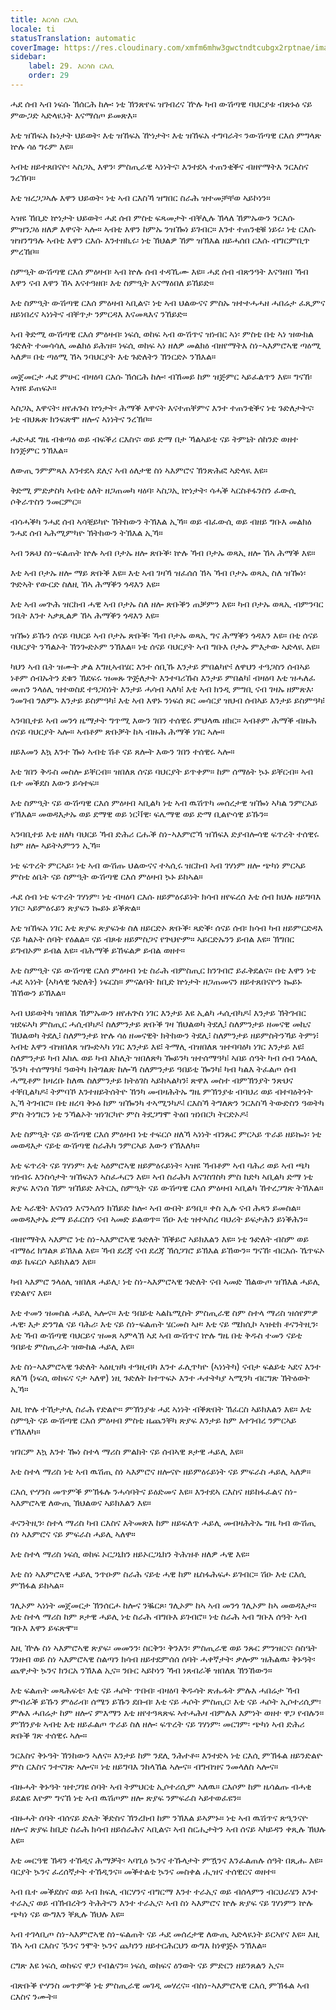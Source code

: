 ```yaml
---
title: እርሳስ ርእሲ
locale: ti
statusTranslation: automatic
coverImage: https://res.cloudinary.com/xmfm6mhw3gwctndtcubgx2rptnae/image/upload/v1740468922/small_cover_tratado_de_psicologia_revolucionaria_a4c0dca4e0.webp
sidebar:
    label: 29. እርሳስ ርእሲ
    order: 29
---
```

ሓደ ሰብ ኣብ ነፍሱ ኽሰርሕ ከሎ፡ ነቲ ኽንጽየፍ ዝገብረና ዅሉ ካብ ውሽጣዊ ባህርያቱ ብጽኑዕ ናይ ምውጋድ ኣድላዪነት እናማሰጦ ይመጽእ።

እቲ ዝኸፍአ ኩነታት ህይወት፡ እቲ ዝኸፍአ ዅነታት፡ እቲ ዝኸፍአ ተግባራት፡ ንውሽጣዊ ርእሰ ምግላጽ ኵሉ ሳዕ ግሩም እዩ።

ኣብቲ ዘይተጸበናዮ፡ ኣስጋኢ እዋን፡ ምስጢራዊ ኣነነትና፡ እንተደኣ ተጠንቂቕና ብዘየማትእ ንርእስና ንረኽባ።

እቲ ዝረጋጋኣሉ እዋን ህይወት፡ ነቲ ኣብ ርእስኻ ዝግበር ስራሕ ዝተመቻቸወ ኣይኮነን።

ኣዝዩ ኸቢድ ኵነታት ህይወት፡ ሓደ ሰብ ምስቲ ፍጻመታት ብቐሊሉ ኽላለ ኸምኡውን ንርእሱ ምዝንጋዕ ዘለዎ እዋናት ኣሎ። ኣብቲ እዋን ከምኡ ንዝዀነ ይገብር። እንተ ተጠንቂቑ ነይሩ፡ ነቲ ርእሱ ዝዝንግዓሉ ኣብቲ እዋን ርእሱ እንተዘኪሩ፡ ነቲ ኽህልዎ ኸም ዝኽእል ዘይሓሰበ ርእሱ ብግርምቢጥ ምረኸቦ።

ስምዒት ውሽጣዊ ርእሰ ምዕዛብ፡ ኣብ ኵሉ ሰብ ተዳኺሙ እዩ። ሓደ ሰብ ብጽንዓት እናዓዘበ ኻብ እዋን ናብ እዋን ኸኣ እናተዓዘበ፡ እቲ ስምዒት እናማዕበለ ይኸይድ።

እቲ ስምዒት ውሽጣዊ ርእሰ ምዕዛብ ኣቢልና፡ ነቲ ኣብ ህልውናና ምስኡ ዝተተሓሓዘ ሓበሬታ ፈጺምና ዘይነበረና ኣነነትና ብቐጥታ ንምርዳእ እናመጻእና ንኸይድ።

ኣብ ቅድሚ ውሽጣዊ ርእሰ ምዕዛብ፡ ነፍሲ ወከፍ ኣብ ውሽጥና ዝነብር ኣነ፡ ምስቲ በቲ ኣነ ዝውክል ጉድለት ተመሳሳሊ መልክዕ ይሕዝ። ነፍሲ ወከፍ ኣነ ዘለዎ መልክዕ ብዘየማትእ ስነ-ኣእምሮኣዊ ጣዕሚ ኣለዎ። በቲ ጣዕሚ ኸኣ ንባህርያት እቲ ጉድለትን ኽንርድኦ ንኽእል።

መጀመርታ ሓደ ምሁር ብዛዕባ ርእሱ ኽሰርሕ ከሎ፡ ብኸመይ ከም ዝጅምር ኣይፈልጥን እዩ። ግናኸ፡ ኣዝዩ ይጠፍኦ።

ኣስጋኢ እዋናት፡ ዘየሐጉስ ኵነታት፡ ሕማቕ እዋናት እናተጠቐምና እንተ ተጠንቂቕና ነቲ ጉድለታትና፡ ነቲ ብህጹጽ ክንፍጽሞ ዘሎና ኣነነትና ንረኽቦ።

ሓድሓደ ግዜ ብቁጣዕ ወይ ብፍቕሪ ርእስና፡ ወይ ድማ በታ ኻልኣይቲ ናይ ትምኒት ሰከንድ ወዘተ ክንጅምር ንኽእል።

ለውጢ ንምምጻእ እንተደኣ ደሊና ኣብ ዕለታዊ ስነ ኣእምሮና ኽንጽሕፎ ኣድላዪ እዩ።

ቅድሚ ምድቃስካ ኣብቲ ዕለት ዘጋጠመካ ዛዕባ፡ ኣስጋኢ ኵነታት፡ ሳሓቕ ኣርስቶፋንስን ፈውሲ ሶቅራጥስን ንመርምር።

ብሳሓቕካ ንሓደ ሰብ ኣሳቒይካዮ ኽትከውን ትኽእል ኢኻ። ወይ ብፈውሲ ወይ ብዘይ ግቡእ መልክዕ ንሓደ ሰብ ኣሕሚምካዮ ኽትከውን ትኽእል ኢኻ።

ኣብ ንጹህ ስነ-ፍልጠት ኵሉ ኣብ ቦታኡ ዘሎ ጽቡቕ፡ ኵሉ ኻብ ቦታኡ ወጻኢ ዘሎ ኸኣ ሕማቕ እዩ።

እቲ ኣብ ቦታኡ ዘሎ ማይ ጽቡቕ እዩ። እቲ ኣብ ገዛኻ ዝፈሰሰ ኸኣ ኻብ ቦታኡ ወጻኢ ስለ ዝዀነ፡ ጕድኣት የውርድ ስለዚ ኸኣ ሕማቕን ጎዳእን እዩ።

እቲ ኣብ መጕሕ ዝርከብ ሓዊ ኣብ ቦታኡ ስለ ዘሎ ጽቡቕን ጠቓምን እዩ። ካብ ቦታኡ ወጻኢ ብምንባር ንቤት እንተ ኣቃጺልዎ ኸኣ ሕማቕን ጎዳእን እዩ።

ዝዀነ ይኹን ሰናይ ባህርይ ኣብ ቦታኡ ጽቡቕ፡ ኻብ ቦታኡ ወጻኢ ግና ሕማቕን ጎዳእን እዩ። በቲ ሰናይ ባህርያት ንኻልኦት ኽንጐድኦም ንኽእል። ነቲ ሰናይ ባህርያት ኣብ ግቡእ ቦታኡ ምእታው ኣድላዪ እዩ።

ካህን ኣብ ቤት ዝሙት ቃል እግዚኣብሄር እንተ ሰቢኹ እንታይ ምበልካዮ፧ ለዋህን ተዓጋስን ሰብኣይ ነቶም ሰብኡትን ደቁን ኽደፍሩ ዝመጹ ጕጅለታት እንተባሪኹስ እንታይ ምበልካ፧ ብዛዕባ እቲ ዝሓለፈ መጠን ንላዕሊ ዝተወስደ ተዓጋስነት እንታይ ሓሳብ ኣለካ፧ እቲ ኣብ ክንዲ ምግቢ ናብ ገዛኡ ዘምጽእ፡ ንመገብ ንለምኑ እንታይ ይስምዓካ፧ እቲ ኣብ እዋኑ ንነፍሰ ጾር መሳርያ ዝህብ ሰብኣይ እንታይ ይስምዓካ፧

ኣንባቢተይ ኣብ መንጎ ዜማታት ግጥሚ እውን ገበን ተሰዊሩ ምህላዉ ዘክር። ኣብቶም ሕማቕ ብዙሕ ሰናይ ባህርያት ኣሎ። ኣብቶም ጽቡቓት ከኣ ብዙሕ ሕማቕ ነገር ኣሎ።

ዘይእመን እኳ እንተ ዀነ ኣብቲ ሽቶ ናይ ጸሎት እውን ገበን ተሰዊሩ ኣሎ።

እቲ ገበን ቅዱስ መስሎ ይቐርብ። ዝበለጸ ሰናይ ባህርያት ይጥቀም። ከም ሰማዕት ኴኑ ይቐርብ። ኣብ ቤተ መቕደስ እውን ይሳተፍ።

እቲ ስምዒት ናይ ውሽጣዊ ርእሰ ምዕዛብ ኣቢልካ ነቲ ኣብ ዉሽጥካ መሰረታዊ ዝዀነ ኣካል ንምርኣይ የኽእል። መወዳእታኡ ወይ ደማዊ ወይ ነርቫዊ፡ ፍሌማዊ ወይ ድማ ቢልዮሳዊ ይኹን።

ኣንባቢተይ እቲ ዘለካ ባህርይ ኻብ ድሕሪ ርሑቕ ስነ-ኣእምሮኻ ዝኸፍእ ድያብሎሳዊ ፍጥረት ተሰዊሩ ከም ዘሎ ኣይትኣምንን ኢኻ።

ነቲ ፍጥረት ምርኣይ፡ ነቲ ኣብ ውሽጡ ህልውናና ተኣሲሩ ዝርከብ ኣብ ገሃነም ዘሎ ጭካነ ምርኣይ ምስቲ ዕቤት ናይ ስምዒት ውሽጣዊ ርእሰ ምዕዛብ ኴኑ ይከኣል።

ሓደ ሰብ ነቲ ፍጥረት ገሃነም፡ ነቲ ብዛዕባ ርእሱ ዘይምዕሩይነት ክሳብ ዘየፍረሰ እቲ ሰብ ክህሉ ዘይግባእ ነገር፡ ኣይምዕሩይን ጽያፍን ኰይኑ ይቕጽል።

እቲ ዝኸፍአ ነገር እቲ ጽያፍ ጽያፍነቱ ስለ ዘይርድኦ ጽቡቕ፡ ጻድቕ፡ ሰናይ ሰብ፡ ክሳብ ካብ ዘይምርድዳእ ናይ ካልኦት ሰባት የዕልል። ናይ ብጾቱ ዘይምስጋና የጕህዮም። ኣይርድኡንን ይብል እዩ። ኽግበር ይግብኦም ይብል እዩ። ብሕማቕ ይኸፍልዎ ይብል ወዘተ።

እቲ ስምዒት ናይ ውሽጣዊ ርእሰ ምዕዛብ ነቲ ስራሕ ብምስጢር ክንገብሮ ይፈቅደልና። በቲ እዋን ነቲ ሓደ ኣነነት (ኣካላዊ ጉድለት) ነፍርስ። ምናልባት ከቢድ ኵነታት ዘጋጠመናን ዘይተጸበናዮን ኰይኑ ኽኸውን ይኽእል።

ኣብ ህይወትካ ዝበለጸ ኸምኡውን ዘየሐጕስ ነገር እንታይ እዩ ኢልካ ሓሲብካዶ፧ እንታይ ኽትገብር ዝደፍኣካ ምስጢር ሓሲብካዶ፧ ስለምንታይ ጽቡቕ ገዛ ኽህልወካ ትደሊ፧ ስለምንታይ ዘመናዊ መኪና ኽህልወካ ትደሊ፧ ስለምንታይ ኵሉ ሳዕ ዘመናዊት ክትከውን ትደሊ፧ ስለምንታይ ዘይምስትንኻይ ትምነ፧ ኣብቲ እዋን ብዝበለጸ ዝጐድኣካ ነገር እንታይ እዩ፧ ትማሊ ብዝበለጸ ዝተባባዕካ ነገር እንታይ እዩ፧ ስለምንታይ ካብ እከሌ ወይ ካብ እከሊት ዝበለጽካ ዀይንካ ዝተሰማዓካ፧ ኣበይ ሰዓት ካብ ሰብ ንላዕሊ ዄንካ ተሰማዓካ፧ ዓወትካ ክትገልጽ ከሎኻ ስለምንታይ ዓበይቲ ዀንካ፧ ካብ ካልእ ትፈልጦ ሰብ ሓሚቶም ክዛረቡ ከለዉ ስለምንታይ ክትዕገስ ኣይከኣልካን፧ ጽዋእ መስተ ብምኽንያት ንጽህና ተቐቢልካዶ፧ ትምባኾ እንተዘይትሰትዮ ኸንካ መብዛሕትኡ ግዜ ምኽንያቱ ብባህሪ ወይ ብተባዕትነት ኢኻ ትገብሮ። በቲ ዘረባ ቅኑዕ ከም ዝዀንካ ተኣሚንካዶ፧ ርእስኻ ትግለጽን ንርእስኻ ትውድስን ዓወትካ ምስ ትነግርን ነቲ ንኻልኦት ዝነገርካዮ ምስ ትደጋግሞ ትዕበ ዝነበርካ ትርድኦዶ፧

እቲ ስምዒት ናይ ውሽጣዊ ርእሰ ምዕዛብ ነቲ ተፍርሶ ዘለኻ ኣነነት ብንጹር ምርኣይ ጥራይ ዘይኰነ፡ ነቲ መወዳእታ ናይቲ ውሽጣዊ ስራሕካ ንምርኣይ እውን የኽእለካ።

እቲ ፍጥረት ናይ ገሃነም፡ እቲ ኣዕምሮኣዊ ዘይምዕሩይነት፡ ኣዝዩ ኻብቶም ኣብ ባሕሪ ወይ ኣብ ጫካ ዝነብሩ እንስሳታት ዝኸፍአን ኣስፈሓርን እዩ። ኣብ ስራሕካ እናገስገስካ ምስ ከድካ ኣቢልካ ድማ ነቲ ጽያፍ እናነሰ ኸም ዝኸይድ እትርኢ ስምዒት ናይ ውሽጣዊ ርእሰ ምዕዛብ ኣቢልካ ኸተረጋግጽ ትኽእል።

እቲ ኣራዊት እናነሰን እናንኣሰን ክኸይድ ከሎ፡ ኣብ ውበት ይዓቢ። ቀስ ኢሉ ናብ ሕጻን ይመስል። መወዳእታኡ ድማ ይፈርስን ናብ ኣመድ ይልወጥ። ሽዑ እቲ ዝተኣስረ ባህሪት ይፍታሕን ይነቕሕን።

ብዘየማትእ ኣእምሮ ነቲ ስነ-ኣእምሮኣዊ ጉድለት ኽቕይሮ ኣይክእልን እዩ። ነቲ ጉድለት ብስም ወይ ብማዕረ ክግልጾ ይኽእል እዩ። ኻብ ደረጃ ናብ ደረጃ ኽሰጋገሮ ይኽእል ይኸውን። ግናኸ፡ ብርእሱ ኼጥፍኦ ወይ ኬፍርሶ ኣይክእልን እዩ።

ካብ ኣእምሮ ንላዕሊ ዝበለጸ ሓይሊ፡ ነቲ ስነ-ኣእምሮኣዊ ጉድለት ናብ ኣመድ ኽልውጦ ዝኽእል ሓይሊ የድልየና እዩ።

እቲ ተመን ዝመስል ሓይሊ ኣሎና። እቲ ዓበይቲ ኣልኬሚስት ምስጢራዊ ስም ስተላ ማሪስ ዝሰየምዎ ሓዊ፡ እታ ድንግል ናይ ባሕሪ፡ እቲ ናይ ስነ-ፍልጠት ሄርመስ ኣዞ፡ እቲ ናይ ሜክሲኮ ኣዝቴክ ቶናንትዚን፡ እቲ ኻብ ውሽጣዊ ባህርይና ዝመጸ ኣምላኽ ኣደ ኣብ ውሽጥና ኵሉ ግዜ በቲ ቅዱስ ተመን ናይቲ ዓበይቲ ምስጢራት ዝውከል ሓይሊ እዩ።

እቲ ስነ-ኣእምሮኣዊ ጉድለት ኣዕዚዝካ ተዓዚብካ እንተ ፈሊጥካዮ (ኣነነትካ) ናብታ ፍልይቲ ኣደና እንተ ጸለኻ (ነፍሲ ወከፍና ናታ ኣለዋ) ነዚ ጉድለት ከተጥፍኦ እንተ ሓተትካያ ኣሚንካ ብርግጽ ኽትዕወት ኢኻ።

እዚ ኵሉ ተኸታታሊ ስራሕ የድልዮ። ምኽንያቱ ሓደ ኣነነት ብቕጽበት ኽፈርስ ኣይክእልን እዩ። እቲ ስምዒት ናይ ውሽጣዊ ርእሰ ምዕዛብ ምስቲ ዜጨንቐካ ጽያፍ እንታይ ከም እተገብረ ንምርኣይ የኽእለካ።

ዝገርም እኳ እንተ ዀነ ስተላ ማሪስ ምልክት ናይ ሰብኣዊ ጾታዊ ሓይሊ እዩ።

እቲ ስተላ ማሪስ ነቲ ኣብ ዉሽጢ ስነ ኣእምሮና ዘሎናዮ ዘይምዕሩይነት ናይ ምፍራስ ሓይሊ ኣለዎ።

ርእሲ ዮሃንስ መጥምቕ ምኽፋሉ ንሓሳባትና ይዕድመና እዩ። እንተደኣ ርእስና ዘይከፋፈልና ስነ-ኣእምሮኣዊ ለውጢ ኽህልወና ኣይክእልን እዩ።

ቶናንትዚን፡ ስተላ ማሪስ ካብ ርእስና እትመጽእ ከም ዘይፍለጥ ሓይሊ መብዛሕትኡ ግዜ ካብ ውሽጢ ስነ ኣእምሮና ናይ ምፍራስ ሓይሊ ኣለዋ።

እቲ ስተላ ማሪስ ነፍሲ ወከፍ ኦርጋኒክን ዘይኦርጋኒክን ትሕዝቶ ዘለዎ ሓዊ እዩ።

እቲ ስነ ኣእምሮኣዊ ሓይሊ ንጥዑም ስራሕ ናይቲ ሓዊ ከም ዜስፋሕፍሖ ይገብር። ሽዑ እቲ ርእሲ ምኽፋል ይከኣል።

ገሊኦም ኣነነት መጀመርታ ኽንሰርሖ ከሎና ንቘርጾ፡ ገሊኦም ከኣ ኣብ መንጎ ገሊኦም ከኣ መወዳእታ። እቲ ስተላ ማሪስ ከም ጾታዊ ሓይሊ ነቲ ስራሕ ብግቡእ ይገብሮ። ነቲ ስራሕ ኣብ ግቡእ ሰዓት ኣብ ግቡእ እዋን ይፍጽሞ።

እዚ ዅሉ ስነ ኣእምሮኣዊ ጽያፍ፡ መመንን፡ ስርቅን፡ ቅንእን፡ ምስጢራዊ ወይ ንጹር ምንዝርና፡ ስስዔት ገንዘብ ወይ ስነ ኣእምሮኣዊ ስልጣን ክሳብ ዘይተደምሰሰ ሰባት ሓቀኛታት፡ ቃሎም ዝሕልዉ፡ ቅኑዓት፡ ጨዋታት ኴንና ክንርአ ንኽእል ኢና። ንቡር ኣይኮነን ኻብ ነጸብራቕ ዝበለጸ ኽንኸውን።

እቲ ፍልጠት መጻሕፍቲ፡ እቲ ናይ ሓሶት ጥበብ፡ ብዛዕባ ቅዱሳት ጽሑፋት ምሉእ ሓበሬታ ኻብ ምብራቕ ይኹን ምዕራብ፡ ሰሜን ይኹን ደቡብ፡ እቲ ናይ ሓሶት ምስጢር፡ እቲ ናይ ሓሶት ኢሶተሪሲም፡ ምሉእ ሓበሬታ ከም ዘሎና ምእማን እቲ ዘየተዓጻጽፍ ኣተሓሕዛ ብምሉእ እምነት ወዘተ ዋጋ የብሉን። ምኽንያቱ ኣብቲ እቲ ዘይፈልጦ ጥራይ ስለ ዘሎ፡ ፍጥረት ናይ ገሃነም፡ መርገም፡ ጭካነ ኣብ ድሕሪ ጽቡቕ ገጽ ተሰዊሩ ኣሎ።

ንርእስና ቅኑዓት ኽንከውን ኣለና። እንታይ ከም ንደሊ ንሕተቶ። እንተድኣ ነቲ ርእሲ ምኽፋል ዘይንድልዮ ምስ ርእስና ንተናገጽ ኣሎና። ነቲ ዘይግባእ ንከላኸል ኣሎና። ብግብዝና ንመላለስ ኣሎና።

ብዙሓት ቅኑዓት ዝተጋገዩ ሰባት ኣብ ትምህርቲ ኢሶተሪሲም ኣለዉ። ርእሶም ከም ዜሳልጡ ብሓቂ ይደልዩ እዮም ግናኸ ነቲ ኣብ ዉሽጦም ዘሎ ጽያፍ ንምፍራስ ኣይተወፈዩን።

ብዙሓት ሰባት ብሰናይ ድሌት ቕድስና ኽንረክብ ከም ንኽእል ይኣምኑ። ነቲ ኣብ ዉሽጥና ጽዒንናዮ ዘሎና ጽያፍ ከቢድ ስራሕ ክሳብ ዘይሰራሕና ኣቢልና፡ ኣብ ስርሒታትን ኣብ ሰናይ ኣካይዳን ቀጺሉ ኽህሉ እዩ።

እቲ መርዓዊ ኽዳን ተኸዲና ሕማቓት፡ ኣባጊዕ ኴንና ተኹላታት ምዃንና እንፈልጠሉ ሰዓት በጺሑ እዩ። ባርያት ኴንና ፈረሰኛታት ተኸዲንና። መቕተልቲ ኴንና መስቀል ሒዝና ተሰዊርና ወዘተ።

ኣብ ቤተ መቕደስና ወይ ኣብ ክፍሊ ብርሃንና ብግርማ እንተ ተራኢና ወይ ብሰላምን ብርህራሄን እንተ ተራኢና ወይ ብኽብረትን ትሕትናን እንተ ተራኢና፡ ኣብ ስነ ኣእምሮና ኵሉ ጽያፍ ናይ ገሃነምን ኵሉ ጭካነ ናይ ውግእን ቐጺሉ ኽህሉ እዩ።

ኣብ ተገላቢጦ ስነ-ኣእምሮኣዊ ስነ-ፍልጠት ናይ ሓደ መሰረታዊ ለውጢ ኣድላዪነት ይርኣየና እዩ። እዚ ኸኣ ኣብ ርእስና ዄንና ንሞት ኴንና ጨካንን ዘይተርሕርህን ውግእ ከነዋጅኦ ንኽእል።

ርግጽ እዩ ነፍሲ ወከፍና ዋጋ የብልናን። ነፍሲ ወከፍና ዕንወት ናይ ምድርን ዘይንጸልን ኢና።

ብጽቡቕ ዮሃንስ መጥምቕ ነቲ ምስጢራዊ መገዲ መሃረና። ብስነ-ኣእምሮኣዊ ርእሲ ምኽፋል ኣብ ርእስና ንሙት።

